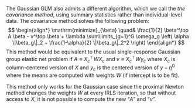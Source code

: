 The Gaussian GLM also admits a different algorithm, which we call the _the covariance method_,
using summary statistics rather than individual-level data.
The covariance method solves the following problem:
$$
\begin{align*}
    \mathrm{minimize}_{\beta} \quad&
    \frac{1}{2} \beta^\top A \beta
    - v^\top \beta
    + 
    \lambda \sum\limits_{g=1}^G \omega_g \left(
        \alpha \|\beta_g\|_2 + \frac{1-\alpha}{2} \|\beta_g\|_2^2
    \right)
\end{align*}
$$
This method would be equivalent to the usual single-response Gaussian group elastic net problem
if $A \equiv X_c^\top W X_c$ and $v \equiv X_c^\top W y_c$
where $X_c$ is column-centered version of $X$ 
and $y_c$ is the centered version of $y-\eta^0$
where the means are computed with weights $W$
(if intercept is to be fit).

This method only works for the Gaussian case since the proximal Newton method
changes the weights $W$ at every IRLS iteration,
so that without access to $X$, it is not possible to compute the new "$A$" and "$v$".

